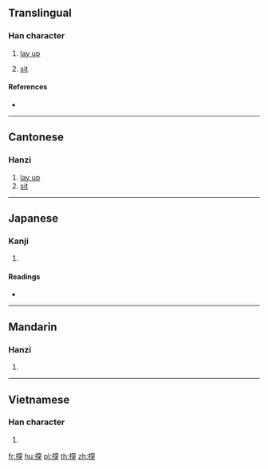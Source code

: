 ==Translingual==

===Han character===
{{Han char|rn=64|rad=手|as=09|sn=12|four=|canj=QJCK|ids=⿰扌突}}

# {{context|Cantonese|lang=mul}} [[lay up]]
# [[sit]]

====References====
* {{Han ref|kx=0444.040|dkj=12388|dj=0795.030|hdz=31924.060|uh=63EC|ud=25580}}

----

==Cantonese==

===Hanzi===
{{yue-hanzi|jyut=[[dat1]]|y=dat1}}

# [[lay up]]
# [[sit]]

----

==Japanese==

===Kanji===
{{ja-kanji|grade=|rs=手09}}

# {{defn|lang=ja|sort=手09}}

====Readings====
* {{ja-readings|on=[[とつ]] (totsu), [[どち]] (dochi)|kun=[[つく]] (tsuku), [[こする]] (kosuru), [[ふれる]] (fureru)}}

----

==Mandarin==

===Hanzi===
{{cmn-hanzi|pin=[[tú]] ([[tu2]])|wg=t'u<sup>2</sup>}}

# {{defn|lang=cmn|sort=手09}}

----

==Vietnamese==

===Han character===
{{vi-hantu|[[dụt]]|rs=手09}}

# {{defn|lang=vi|sort=手09}}

[[fr:揬]]
[[hu:揬]]
[[pl:揬]]
[[th:揬]]
[[zh:揬]]